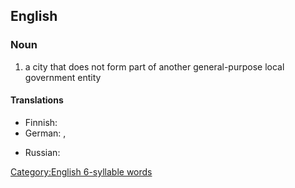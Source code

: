 ==English==
{{wikipedia}}

===Noun===
{{en-noun}}

# a city that does not form part of another general-purpose local government entity

====Translations====
{{trans-top|city not part of a local government district}}
* Finnish: {{t+|fi|[[itsenäinen]] [[kaupunki]]}}
* German: {{t+|de|kreisfrei|alt=kreisfreie}} {{t+|de|Stadt|f}} {{qualifier|Germany}}, {{t+|de|Statutarstadt}} {{qualifier|Austria}}
{{trans-mid}}
* Russian: {{t+|ru|город}} {{t+|ru|федерального}} {{t+|ru|значения}}
{{trans-bottom}}
[[Category:English 6-syllable words]]
